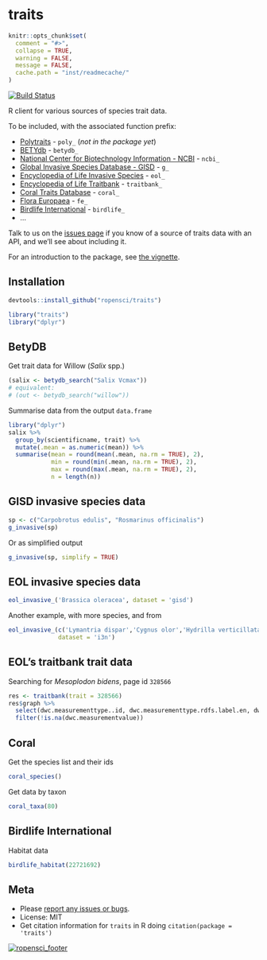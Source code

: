 traits
=======

```r
knitr::opts_chunk$set(
  comment = "#>",
  collapse = TRUE,
  warning = FALSE,
  message = FALSE,
  cache.path = "inst/readmecache/"
)
```

[![Build Status](https://travis-ci.org/ropensci/traits.svg?branch=master)](https://travis-ci.org/ropensci/traits)

R client for various sources of species trait data.

To be included, with the associated function prefix:

* [Polytraits](http://polytraits.lifewatchgreece.eu/download-api) - `poly_` (_not in the package yet_)
* [BETYdb](http://www.betydb.org) - `betydb_`
* [National Center for Biotechnology Information - NCBI](http://www.ncbi.nlm.nih.gov/) - `ncbi_`
* [Global Invasive Species Database - GISD](http://www.issg.org/database/welcome/) - `g_`
* [Encyclopedia of Life Invasive Species](link) - `eol_`
* [Encyclopedia of Life Traitbank](link) - `traitbank_`
* [Coral Traits Database](http://coraltraits.org/) - `coral_`
* [Flora Europaea](http://rbg-web2.rbge.org.uk/FE/fe.html) - `fe_`
* [Birdlife International](http://rbg-web2.rbge.org.uk/FE/fe.html) - `birdlife_`
* ...

Talk to us on the [issues page](https://github.com/ropensci/traits/issues) if you know of a source of traits data with an API, and we'll see about including it.

For an introduction to the package, see [the vignette](vignettes/traits_intro.md).

## Installation

```r
devtools::install_github("ropensci/traits")
```

```r
library("traits")
library("dplyr")
```

## BetyDB

Get trait data for Willow (_Salix_ spp.)

```r
(salix <- betydb_search("Salix Vcmax"))
# equivalent: 
# (out <- betydb_search("willow"))
```

Summarise data from the output `data.frame`

```r
library("dplyr")
salix %>%
  group_by(scientificname, trait) %>%
  mutate(.mean = as.numeric(mean)) %>%
  summarise(mean = round(mean(.mean, na.rm = TRUE), 2),
            min = round(min(.mean, na.rm = TRUE), 2),
            max = round(max(.mean, na.rm = TRUE), 2),
            n = length(n))

```

## GISD invasive species data

```r
sp <- c("Carpobrotus edulis", "Rosmarinus officinalis")
g_invasive(sp)
```

Or as simplified output

```r
g_invasive(sp, simplify = TRUE)
```

## EOL invasive species data

```r
eol_invasive_('Brassica oleracea', dataset = 'gisd')
```

Another example, with more species, and from 

```r
eol_invasive_(c('Lymantria dispar','Cygnus olor','Hydrilla verticillata','Pinus concolor'),
              dataset = 'i3n')
```

## EOL's traitbank trait data

Searching for _Mesoplodon bidens_, page id `328566`

```r
res <- traitbank(trait = 328566)
res$graph %>% 
  select(dwc.measurementtype..id, dwc.measurementtype.rdfs.label.en, dwc.measurementvalue) %>% 
  filter(!is.na(dwc.measurementvalue))
```

## Coral

Get the species list and their ids

```r
coral_species()
```

Get data by taxon

```r
coral_taxa(80)
```

## Birdlife International

Habitat data

```r
birdlife_habitat(22721692)
```

## Meta

* Please [report any issues or bugs](https://github.com/ropensci/traits/issues).
* License: MIT
* Get citation information for `traits` in R doing `citation(package = 'traits')`

[![ropensci_footer](http://ropensci.org/public_images/github_footer.png)](http://ropensci.org)

